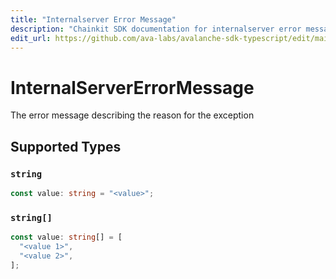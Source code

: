 ```yaml
---
title: "Internalserver Error Message"
description: "Chainkit SDK documentation for internalserver error message"
edit_url: https://github.com/ava-labs/avalanche-sdk-typescript/edit/main/chainkit/docs/models/errors/internalservererrormessage.md
---
```


# InternalServerErrorMessage

The error message describing the reason for the exception

## Supported Types

### `string`

```typescript
const value: string = "<value>";
```

### `string[]`

```typescript
const value: string[] = [
  "<value 1>",
  "<value 2>",
];
```